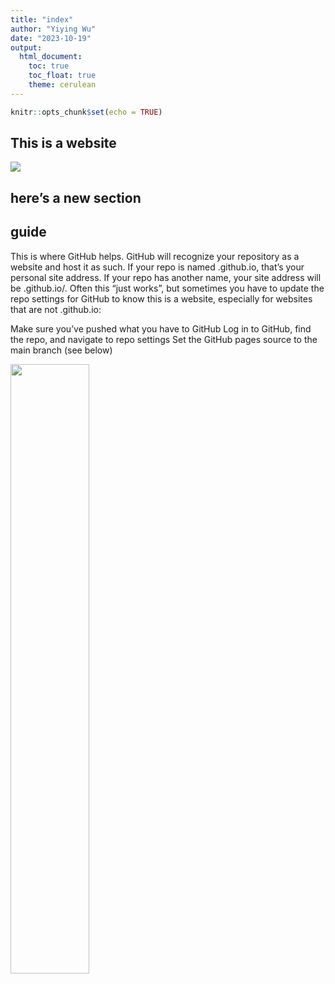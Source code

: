 ```yaml
---
title: "index"
author: "Yiying Wu"
date: "2023-10-19"
output: 
  html_document:
    toc: true
    toc_float: true
    theme: cerulean
---
```


```r
knitr::opts_chunk$set(echo = TRUE)
```

## This is a website
![](https://media.giphy.com/media/drXGoW1iudhKw/giphy.gif)

## here's a new section

## guide
This is where GitHub helps. GitHub will recognize your repository as a website and host it as such. If your repo is named <YOUR_GH_NAME>.github.io, that’s your personal site address. If your repo has another name, your site address will be <YOUR_GH_NAME>.github.io/<YOUR_PROJECT_NAME>. Often this “just works”, but sometimes you have to update the repo settings for GitHub to know this is a website, especially for websites that are not <YOUR_GH_NAME>.github.io:

Make sure you’ve pushed what you have to GitHub
Log in to GitHub, find the repo, and navigate to repo settings
Set the GitHub pages source to the main branch (see below)


![](making_websites_GH_Settings.png){width=50%}